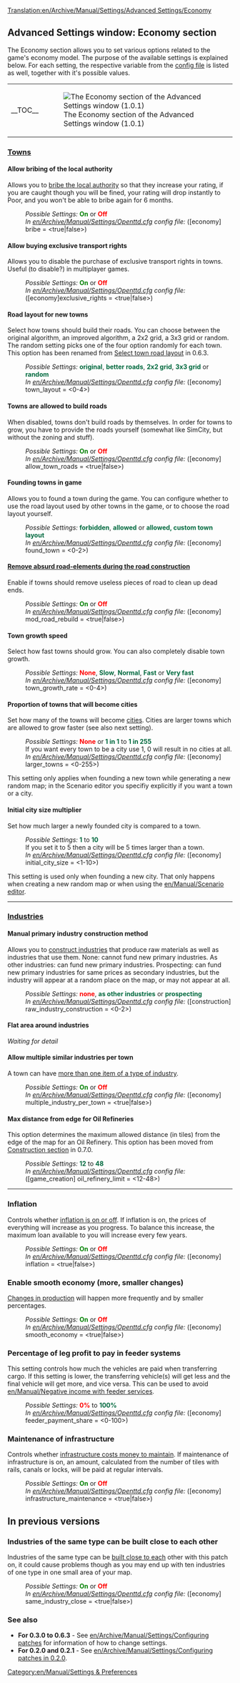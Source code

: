 [[Translation:en/Archive/Manual/Settings/Advanced Settings/Economy]]
{{en/Archive/Manual/Settings/Advanced Settings}}

==Advanced Settings window: Economy section==
The Economy section allows you to set various options related to the game's economy model. The purpose of the available settings is explained below. For each setting, the respective variable from the [[en/Archive/Manual/Settings/Openttd.cfg|config file]] is listed as well, together with it's possible values.
{| align="center"
|- valign="top"
|__TOC__
|[[File:en/Archive/Manual/Settings/Advset economy.png|frame|none|thumb|The Economy section of the Advanced Settings window (1.0.1)]]
|}

===<u>Towns</u>===
====Allow bribing of the local authority====
{{en/Feature|Old|align="right"|text=(since 0.3.0)}}
Allows you to [[en/Archive/Manual/Settings/Bribe authority|bribe the local authority]] so that they increase your rating, if you are caught though you will be fined, your rating will drop instantly to Poor, and you won't be able to bribe again for 6 months.
:''Possible Settings:'' <span style="color:green">'''On'''</span> or <span style="color:red">'''Off'''</span>
:''In [[en/Archive/Manual/Settings/Openttd.cfg]] config file:'' ([economy] bribe = <true|false>)

====Allow buying exclusive transport rights====
{{en/Feature|0.6|align="right"|text=(since 0.6.0)}}
Allows you to disable the purchase of exclusive transport rights in towns. Useful (to disable?) in multiplayer games.
:''Possible Settings:'' <span style="color:green">'''On'''</span> or <span style="color:red">'''Off'''</span>
:''In [[en/Archive/Manual/Settings/Openttd.cfg]] config file:'' ([economy]exclusive_rights = <true|false>)

====Road layout for new towns====
{{en/Feature|0.6|align="right"|text=(since 0.6.0)}}
Select how towns should build their roads. You can choose between the original algorithm, an improved algorithm, a 2x2 grid, a 3x3 grid or random. The random setting picks one of the four option randomly for each town. This option has been renamed from [[en/Archive/Manual/Settings/Configuring patches/Economy#select-town-road-layout|Select town road layout]] in 0.6.3.
:''Possible Settings:'' <span style="color:#00693E">'''original'''</span>, <span style="color:#00693E">'''better roads'''</span>, <span style="color:#00693E">'''2x2 grid'''</span>, <span style="color:#00693E">'''3x3 grid'''</span> or <span style="color:#00693E">'''random'''</span>
:''In [[en/Archive/Manual/Settings/Openttd.cfg]] config file:'' ([economy] town_layout = <0-4>)

====Towns are allowed to build roads====
{{en/Feature|0.7|align="right"|text=(since 0.7.0)}}
When disabled, towns don't build roads by themselves. In order for towns to grow, you have to provide the roads yourself (somewhat like SimCity, but without the zoning and stuff).
:''Possible Settings:'' <span style="color:green">'''On'''</span> or <span style="color:red">'''Off'''</span>
:''In [[en/Archive/Manual/Settings/Openttd.cfg]] config file:'' ([economy] allow_town_roads = <true|false>)

====Founding towns in game====
{{en/Feature|1.0|align="right"|text=(since 1.0.0)}}
Allows you to found a town during the game. You can configure whether to use the road layout used by other towns in the game, or to choose the road layout yourself.
:''Possible Settings:'' <span style="color:#00693E">'''forbidden'''</span>, <span style="color:#00693E">'''allowed'''</span> or <span style="color:#00693E">'''allowed, custom town layout'''</span>
:''In [[en/Archive/Manual/Settings/Openttd.cfg]] config file:'' ([economy] found_town = <0-2>)

====[[en/Archive/Manual/Settings/Remove absurd road-elements during the road construction|Remove absurd road-elements during the road construction]]====
{{en/Feature|0.6|align="right"|text=(since 0.6.0)}}
Enable if towns should remove useless pieces of road to clean up dead ends.
:''Possible Settings:'' <span style="color:green">'''On'''</span> or <span style="color:red">'''Off'''</span>
:''In [[en/Archive/Manual/Settings/Openttd.cfg]] config file:'' ([economy] mod_road_rebuild = <true|false>)

====Town growth speed====
{{en/Feature|0.6|align="right"|text=(since 0.6.0)}}
Select how fast towns should grow. You can also completely disable town growth.
:''Possible Settings:'' <span style="color:red">'''None'''</span>, <span style="color:#00693E">'''Slow'''</span>, <span style="color:#00693E">'''Normal'''</span>, <span style="color:#00693E">'''Fast'''</span> or <span style="color:#00693E">'''Very fast'''</span>
:''In [[en/Archive/Manual/Settings/Openttd.cfg]] config file:'' ([economy] town_growth_rate = <0-4>)

====Proportion of towns that will become cities====
{{en/Feature|0.6|align="right"|text=(since 0.6.0)}}
Set how many of the towns will become [[en/Manual/Towns|cities]]. Cities are larger towns which are allowed to grow faster (see also next setting).
:''Possible Settings:'' <span style="color:red">'''None'''</span> or <span style="color:#00693E">'''1 in 1'''</span> to <span style="color:#00693E">'''1 in 255'''</span>
:If you want every town to be a city use 1, 0 will result in no cities at all.
:''In [[en/Archive/Manual/Settings/Openttd.cfg]] config file:'' ([economy] larger_towns = <0-255>)
This setting only applies when founding a new town while generating a new random map; in the Scenario editor you specifiy explicitly if you want a town or a city.

====Initial city size multiplier====
{{en/Feature|0.6|align="right"|text=(since 0.6.0)}}
Set how much larger a newly founded city is compared to a town.
:''Possible Settings:'' <span style="color:#00693E">'''1'''</span> to <span style="color:#00693E">'''10'''</span>
:If you set it to 5 then a city will be 5 times larger than a town.
:''In [[en/Archive/Manual/Settings/Openttd.cfg]] config file:'' ([economy] initial_city_size = <1-10>)
This setting is used only when founding a new city. That only happens when creating a new random map or when using the [[en/Manual/Scenario editor]].
----
===<u>Industries</u>===
====Manual primary industry construction method====
{{en/Feature|0.6|align="right"|text=(since 0.6.0)}}
Allows you to [[en/Archive/Manual/Settings/Build raw material industries|construct industries]] that produce raw materials as well as industries that use them. None: cannot fund new primary industries. As other industries: can fund new primary industries. Prospecting: can fund new primary industries for same prices as secondary industries, but the industry will appear at a random place on the map, or may not appear at all.
:''Possible Settings:'' <span style="color:red">'''none'''</span>, <span style="color:#00693E">'''as other industries'''</span> or <span style="color:#00693E">'''prospecting'''</span>
:''In [[en/Archive/Manual/Settings/Openttd.cfg]] config file:'' ([construction] raw_industry_construction = <0-2>)

====Flat area around industries====
<i>Waiting for detail</i>

====Allow multiple similar industries per town====
{{en/Feature|Old|align="right"|text=(since 0.2.0)}}
A town can have [[en/Archive/Manual/Settings/Multiple industries per town|more than one item of a type of industry]].
:''Possible Settings:'' <span style="color:green">'''On'''</span> or <span style="color:red">'''Off'''</span>
:''In [[en/Archive/Manual/Settings/Openttd.cfg]] config file:'' ([economy] multiple_industry_per_town = <true|false>)

====Max distance from edge for Oil Refineries====
{{en/Feature|0.5|align="right"|text=(since 0.5.0)}}
This option determines the maximum allowed distance (in tiles) from the edge of the map for an Oil Refinery.
This option has been moved from [[en/Archive/Manual/Settings/Configuring patches/Construction#max-distance-from-edge-for-oil-refineries|Construction section]] in 0.7.0.
:''Possible Settings:'' <span style="color:#00693E">'''12'''</span> to <span style="color:#00693E">'''48'''</span>
:''In [[en/Archive/Manual/Settings/Openttd.cfg]] config file:'' ([game_creation] oil_refinery_limit = <12-48>)
{{en/-}}
----

===Inflation===
{{en/Feature|Old|align="right"|text=(since 0.3.4)}}
Controls whether [[en/Archive/Manual/Settings/Disable inflation|inflation is on or off]]. If inflation is on, the prices of everything will increase as you progress. To balance this increase, the maximum loan available to you will increase every few years.
:''Possible Settings:'' <span style="color:green">'''On'''</span> or <span style="color:red">'''Off'''</span>
:''In [[en/Archive/Manual/Settings/Openttd.cfg]] config file:'' ([economy] inflation = <true|false>)

===Enable smooth economy (more, smaller changes)===
{{en/Feature|Old|align="right"|text=(since 0.3.3)}}
[[en/Archive/Manual/Settings/Smooth economy|Changes in production]] will happen more frequently and by smaller percentages.
:''Possible Settings:'' <span style="color:green">'''On'''</span> or <span style="color:red">'''Off'''</span>
:''In [[en/Archive/Manual/Settings/Openttd.cfg]] config file:'' ([economy] smooth_economy = <true|false>)

===Percentage of leg profit to pay in feeder systems===
{{en/Feature|1.0|align="right"|text=(since 1.0.0)}}
This setting controls how much the vehicles are paid when transferring cargo. If this setting is lower, the transferring vehicle(s) will get less and the final vehicle will get more, and vice versa. This can be used to avoid [[en/Manual/Negative income with feeder service]]s.
:''Possible Settings:'' <span style="color:red">'''0%'''</span> to <span style="color:#00693E">'''100%'''</span>
:''In [[en/Archive/Manual/Settings/Openttd.cfg]] config file:'' ([economy] feeder_payment_share = <0-100>)

===Maintenance of infrastructure===
{{en/Feature|1.2|align="right"|text=(since 1.2.0-beta1)}}
Controls whether [[en/Maintenance of infrastructure|infrastructure costs money to maintain]]. If maintenance of infrastructure is on, an amount, calculated from the number of tiles with rails, canals or locks, will be paid at regular intervals.
:''Possible Settings:'' <span style="color:green">'''On'''</span> or <span style="color:red">'''Off'''</span>
:''In [[en/Archive/Manual/Settings/Openttd.cfg]] config file:'' ([economy] infrastructure_maintenance = <true|false>)

==In previous versions==
===Industries of the same type can be built close to each other===
{{en/Feature|-1.0|align="right"|text=(since 0.2.0 to 1.0.0)}}
Industries of the same type can be [[en/Archive/Manual/Settings/Same industries close|built close to each]] other with this patch on, it could cause problems though as you may end up with ten industries of one type in one small area of your map.
:''Possible Settings:'' <span style="color:green">'''On'''</span> or <span style="color:red">'''Off'''</span>
:''In [[en/Archive/Manual/Settings/Openttd.cfg]] config file:'' ([economy] same_industry_close = <true|false>)
{{en/-}}
===See also===
*'''For 0.3.0 to 0.6.3''' - See [[en/Archive/Manual/Settings/Configuring patches]] for information of how to change settings.
*'''For 0.2.0 and 0.2.1''' - See [[en/Archive/Manual/Settings/Configuring patches in 0.2.0]].

[[Category:en/Manual/Settings & Preferences]]